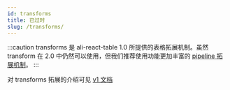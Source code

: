 ```yaml
---
id: transforms
title: 已过时
slug: /transforms/
---
```


:::caution
transforms 是 ali-react-table 1.0 所提供的表格拓展机制。虽然 transform 在 2.0 中仍然可以使用，但我们推荐使用功能更加丰富的 [pipeline 拓展机制](../pipeline/)。
:::

对 transforms 拓展的介绍可见 [v1 文档](https://ali-react-table.js.org/v1/?path=/story/表格-常用功能-文档--page)

